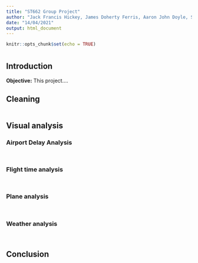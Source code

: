 ```yaml
---
title: "ST662 Group Project"
author: "Jack Francis Hickey, James Doherty Ferris, Aaron John Doyle, Susan Marie Edgeworth, Pengyu Yang"
date: "14/04/2021"
output: html_document
---
```

```r
knitr::opts_chunk$set(echo = TRUE)
```
# {.tabset}
## Introduction 

__Objective:__ This project....





## Cleaning
```r

```

## Visual analysis {.tabset}


### Airport Delay Analysis



```r

```



```r

```



### Flight time analysis

```r
```


```r
```


### Plane analysis
```r
```


```r
```

### Weather analysis
```r
```


```r
```



## Conclusion



